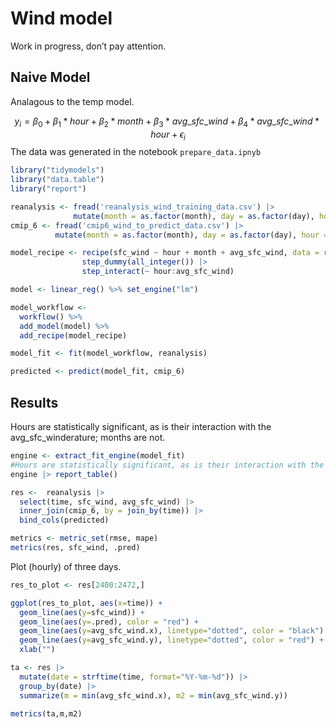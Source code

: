 # Wind model

Work in progress, don't pay attention.

## Naive Model

Analagous to the temp model.

$$y_i = \beta_0 + \beta_1*hour + \beta_2*month + \beta_3*avg\_sfc\_wind + \beta_4*avg\_sfc\_wind*hour + \epsilon_i $$
The data was generated in the notebook `prepare_data.ipnyb`

```r
library("tidymodels")
library("data.table")
library("report")

reanalysis <- fread('reanalysis_wind_training_data.csv') |>
              mutate(month = as.factor(month), day = as.factor(day), hour = as.factor(hour))
cmip_6 <- fread('cmip6_wind_to_predict_data.csv') |>
          mutate(month = as.factor(month), day = as.factor(day), hour = as.factor(hour))
```

```r
model_recipe <- recipe(sfc_wind ~ hour + month + avg_sfc_wind, data = reanalysis) |>
                step_dummy(all_integer()) |>
                step_interact(~ hour:avg_sfc_wind)

model <- linear_reg() %>% set_engine("lm")

model_workflow <- 
  workflow() %>% 
  add_model(model) %>% 
  add_recipe(model_recipe)

model_fit <- fit(model_workflow, reanalysis)

predicted <- predict(model_fit, cmip_6)
```

## Results

Hours are statistically significant, as is their interaction with the avg_sfc_winderature; months are not. 

```r
engine <- extract_fit_engine(model_fit)
#Hours are statistically significant, as is their interaction with the avg_sfc_winderature; months are not. 
engine |> report_table()
```

```r

res <-  reanalysis |>
  select(time, sfc_wind, avg_sfc_wind) |>
  inner_join(cmip_6, by = join_by(time)) |>
  bind_cols(predicted)

metrics <- metric_set(rmse, mape)
metrics(res, sfc_wind, .pred)
```

Plot (hourly) of three days.

```r
res_to_plot <- res[2400:2472,]

ggplot(res_to_plot, aes(x=time)) +
  geom_line(aes(y=sfc_wind)) +
  geom_line(aes(y=.pred), color = "red") +
  geom_line(aes(y=avg_sfc_wind.x), linetype="dotted", color = "black") +
  geom_line(aes(y=avg_sfc_wind.y), linetype="dotted", color = "red") +
  xlab("")
```

```r
ta <- res |> 
  mutate(date = strftime(time, format="%Y-%m-%d")) |> 
  group_by(date) |> 
  summarize(m = min(avg_sfc_wind.x), m2 = min(avg_sfc_wind.y))

metrics(ta,m,m2)
```